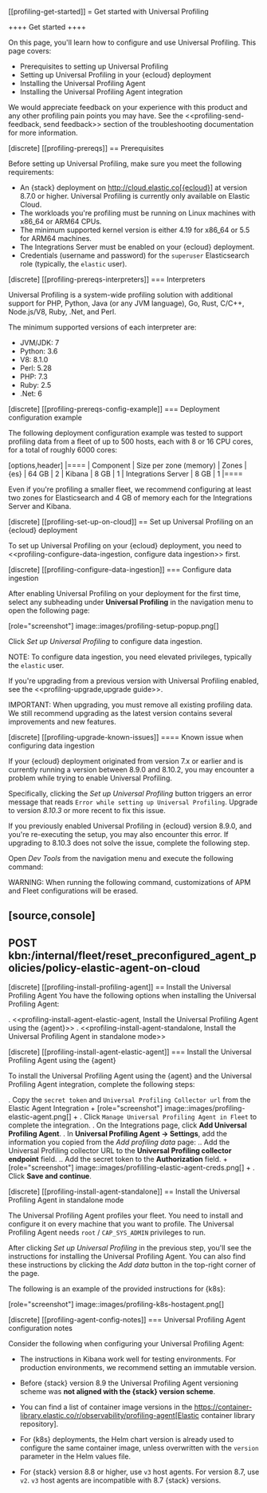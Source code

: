 [[profiling-get-started]]
= Get started with Universal Profiling

++++
<titleabbrev>Get started</titleabbrev>
++++

On this page, you'll learn how to configure and use Universal Profiling. This page covers:

* Prerequisites to setting up Universal Profiling
* Setting up Universal Profiling in your {ecloud} deployment
* Installing the Universal Profiling Agent
* Installing the Universal Profiling Agent integration

We would appreciate feedback on your experience with this product and any other profiling pain points you may have.
See the <<profiling-send-feedback, send feedback>> section of the troubleshooting documentation for more information.


[discrete]
[[profiling-prereqs]]
== Prerequisites

Before setting up Universal Profiling, make sure you meet the following requirements:

* An {stack} deployment on http://cloud.elastic.co[{ecloud}] at version 8.7.0 or higher. Universal Profiling is currently only available on Elastic Cloud.
* The workloads you're profiling must be running on Linux machines with x86_64 or ARM64 CPUs.
* The minimum supported kernel version is either 4.19 for x86_64 or 5.5 for ARM64 machines.
* The Integrations Server must be enabled on your {ecloud} deployment.
* Credentials (username and password) for the `superuser` Elasticsearch role (typically, the `elastic` user).

[discrete]
[[profiling-prereqs-interpreters]]
=== Interpreters

Universal Profiling is a system-wide profiling solution with additional support for PHP, Python, Java (or any JVM language), Go, Rust, C/C++, Node.js/V8, Ruby, .Net, and Perl.

The minimum supported versions of each interpreter are:

* JVM/JDK: 7
* Python: 3.6
* V8: 8.1.0
* Perl: 5.28
* PHP: 7.3
* Ruby: 2.5
* .Net: 6

[discrete]
[[profiling-prereqs-config-example]]
=== Deployment configuration example

The following deployment configuration example was tested to support profiling data from a fleet of up to 500 hosts, each with 8 or 16 CPU cores, for a total of roughly 6000 cores:

[options,header]
|====
| Component | Size per zone (memory)  | Zones
| {es} | 64 GB | 2
| Kibana | 8 GB | 1
| Integrations Server | 8 GB | 1
|====

Even if you're profiling a smaller fleet, we recommend configuring at least two zones for Elasticsearch and 4 GB of memory each for the Integrations Server and Kibana.

[discrete]
[[profiling-set-up-on-cloud]]
== Set up Universal Profiling on an {ecloud} deployment

To set up Universal Profiling on your {ecloud} deployment, you need to <<profiling-configure-data-ingestion, configure data ingestion>> first.

[discrete]
[[profiling-configure-data-ingestion]]
=== Configure data ingestion

After enabling Universal Profiling on your deployment for the first time, select any subheading under **Universal Profiling** in the navigation menu to open the following page:

[role="screenshot"]
image::images/profiling-setup-popup.png[]

Click *Set up Universal Profiling* to configure data ingestion.

NOTE: To configure data ingestion, you need elevated privileges, typically the `elastic` user.

If you're upgrading from a previous version with Universal Profiling enabled, see the <<profiling-upgrade,upgrade guide>>.

IMPORTANT: When upgrading, you must remove all existing profiling data.
We still recommend upgrading as the latest version contains several improvements and new features.

[discrete]
[[profiling-upgrade-known-issues]]
==== Known issue when configuring data ingestion

If your {ecloud} deployment originated from version 7.x or earlier and is currently running a version between 8.9.0 and 8.10.2, you may encounter a problem while trying to enable Universal Profiling.

Specifically, clicking the *Set up Universal Profiling* button triggers an error message that reads `Error while setting up Universal Profiling`.
Upgrade to version *8.10.3* or more recent to fix this issue.


If you previously enabled Universal Profiling in {ecloud} version 8.9.0, and you're re-executing the setup, you may also encounter
this error. If upgrading to 8.10.3 does not solve the issue, complete the following step.


Open *Dev Tools* from the navigation menu and execute the following command:


WARNING: When running the following command, customizations of APM and Fleet configurations will be erased.

[source,console]
----
POST kbn:/internal/fleet/reset_preconfigured_agent_policies/policy-elastic-agent-on-cloud
----


[discrete]
[[profiling-install-profiling-agent]]
== Install the Universal Profiling Agent
You have the following options when installing the Universal Profiling Agent:

. <<profiling-install-agent-elastic-agent, Install the Universal Profiling Agent using the {agent}>>
. <<profiling-install-agent-standalone, Install the Universal Profiling Agent in standalone mode>>

[discrete]
[[profiling-install-agent-elastic-agent]]
=== Install the Universal Profiling Agent using the {agent}

To install the Universal Profiling Agent using the {agent} and the Universal Profiling Agent integration, complete the following steps:

. Copy the `secret token` and `Universal Profiling Collector url` from the Elastic Agent Integration
+
[role="screenshot"]
image::images/profiling-elastic-agent.png[]
+
. Click `Manage Universal Profiling Agent in Fleet` to complete the integration.
. On the Integrations page, click **Add Universal Profiling Agent**.
. In **Universal Profiling Agent → Settings**, add the information you copied from the *Add profiling data* page:
.. Add the Universal Profiling collector URL to the **Universal Profiling collector endpoint** field.
.. Add the secret token to the **Authorization** field.
+
[role="screenshot"]
image::images/profililing-elastic-agent-creds.png[]
+
. Click **Save and continue**.

[discrete]
[[profiling-install-agent-standalone]]
== Install the Universal Profiling Agent in standalone mode

The Universal Profiling Agent profiles your fleet. You need to install and configure it on every machine that you want to profile.
The Universal Profiling Agent needs  `root` / `CAP_SYS_ADMIN` privileges to run.

After clicking *Set up Universal Profiling* in the previous step, you'll see the instructions for installing the Universal Profiling Agent.
You can also find these instructions by clicking the *Add data* button in the top-right corner of the page.

The following is an example of the provided instructions for {k8s}:

[role="screenshot"]
image::images/profiling-k8s-hostagent.png[]

[discrete]
[[profiling-agent-config-notes]]
=== Universal Profiling Agent configuration notes

Consider the following when configuring your Universal Profiling Agent:

* The instructions in Kibana work well for testing environments. For production environments, we recommend setting an immutable version.

* Before {stack} version 8.9 the Universal Profiling Agent versioning scheme was **not aligned with the {stack} version scheme**.

* You can find a list of container image versions in the
https://container-library.elastic.co/r/observability/profiling-agent[Elastic container library repository].

* For {k8s} deployments, the Helm chart version is already used to configure the same container image, unless
overwritten with the `version` parameter in the Helm values file.

* For {stack} version 8.8 or higher, use `v3` host agents. For version 8.7, use `v2`. `v3` host agents are incompatible with 8.7 {stack} versions.
